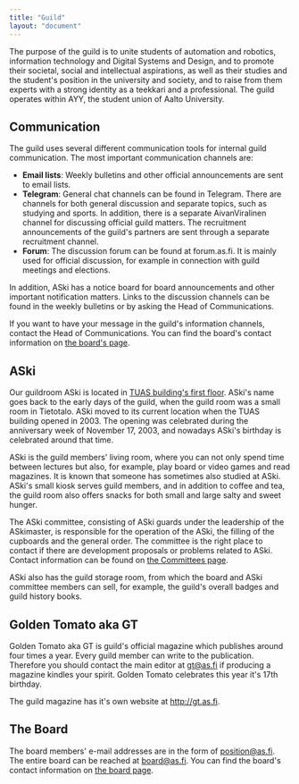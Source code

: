 ```yaml
---
title: "Guild"
layout: "document"
---
```


The purpose of the guild is to unite students of automation and robotics, information technology and Digital Systems and Design, and to promote their societal, social and intellectual aspirations, as well as their studies and the student's position in the university and society, and to raise from them experts with a strong identity as a teekkari and a professional. The guild operates within AYY, the student union of Aalto University.

## Communication
The guild uses several different communication tools for internal guild communication. The most important communication channels are:
- <strong>Email lists</strong>: Weekly bulletins and other official announcements are sent to email lists.
- <strong>Telegram</strong>: General chat channels can be found in Telegram. There are channels for both general discussion and separate topics, such as studying and sports. In addition, there is a separate AivanViralinen channel for discussing official guild matters. The recruitment announcements of the guild's partners are sent through a separate recruitment channel.
- <strong>Forum</strong>: The discussion forum can be found at forum.as.fi. It is mainly used for official discussion, for example in connection with guild meetings and elections.

In addition, ASki has a notice board for board announcements and other important notification matters. Links to the discussion channels can be found in the weekly bulletins or by asking the Head of Communications. 

If you want to have your message in the guild's information channels, contact the Head of Communications. You can find the board's contact information on <a target='_self' href='/en/guild/board'>the board's page</a>.

## ASki
Our guildroom ASki is located in <a target='_self' href='https://www.openstreetmap.org/#map=19/60.1873/24.81847'>TUAS building's first floor</a>. ASki's name goes back to the early days of the guild, when the guild room was a small room in Tietotalo. ASki moved to its current location when the TUAS building opened in 2003. The opening was celebrated during the anniversary week of November 17, 2003, and nowadays ASki's birthday is celebrated around that time.

ASki is the guild members' living room, where you can not only spend time between lectures but also, for example, play board or video games and read magazines. It is known that someone has sometimes also studied at ASki. ASki's small kiosk serves guild members, and in addition to coffee and tea, the guild room also offers snacks for both small and large salty and sweet hunger.

The ASki committee, consisting of ASki guards under the leadership of the ASkimaster, is responsible for the operation of the ASki, the filling of the cupboards and the general order. The committee is the right place to contact if there are development proposals or problems related to ASki. Contact information can be found on <a target='_self' href='/en/guild/officials'> the Committees page</a>.

ASki also has the guild storage room, from which the board and ASki committee members can sell, for example, the guild's overall badges and guild history books.

## Golden Tomato aka GT
Golden Tomato aka GT is guild's official magazine which publishes around four times a year. Every guild member can write to the publication. Therefore you should contact the main editor at <a href="mailto:gt@as.fi">gt@as.fi</a> if producing a magazine kindles your spirit. Golden Tomato celebrates this year it's 17th birthday.

The guild magazine has it's own website at <a href="http://gt.as.fi">http://gt.as.fi</a>.

## The Board
The board members' e-mail addresses are in the form of position@as.fi. The entire board can be reached at  <a href="mailto:board@as.fi">board@as.fi</a>. You can find the board's contact information on <a target='_self' href='/en/guild/board'>the board page</a>.